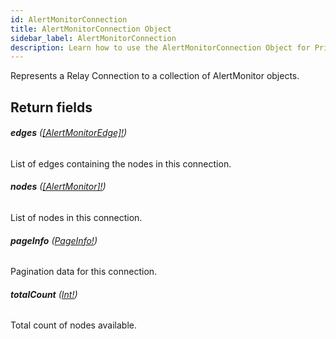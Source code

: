 ```yaml
---
id: AlertMonitorConnection
title: AlertMonitorConnection Object
sidebar_label: AlertMonitorConnection
description: Learn how to use the AlertMonitorConnection Object for Prismatic's API.
---
```


Represents a Relay Connection to a collection of AlertMonitor objects.

## Return fields

###### <b>edges</b> ([[AlertMonitorEdge]!](api/schema/object/AlertMonitorEdge.mdx))

List of edges containing the nodes in this connection.

###### <b>nodes</b> ([[AlertMonitor]!](api/schema/object/AlertMonitor.mdx))

List of nodes in this connection.

###### <b>pageInfo</b> ([PageInfo!](api/schema/object/PageInfo.mdx))

Pagination data for this connection.

###### <b>totalCount</b> ([Int!](api/schema/scalar/Int.mdx))

Total count of nodes available.
